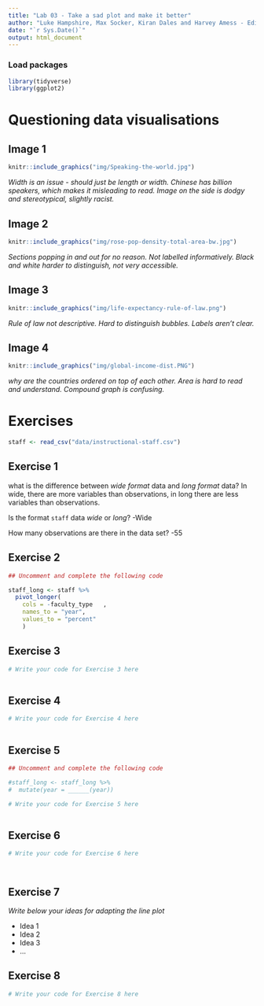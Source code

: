 ```yaml
---
title: "Lab 03 - Take a sad plot and make it better"
author: "Luke Hampshire, Max Socker, Kiran Dales and Harvey Amess - Edinburgh's best coders"
date: "`r Sys.Date()`"
output: html_document
---
```


### Load packages

```r
library(tidyverse)
library(ggplot2)
```


# Questioning data visualisations

## Image 1

```r
knitr::include_graphics("img/Speaking-the-world.jpg")
```

_Width is an issue - should just be length or width. Chinese has billion speakers, which makes it misleading to read. Image on the side is dodgy and stereotypical, slightly racist._





## Image 2

```r
knitr::include_graphics("img/rose-pop-density-total-area-bw.jpg")
```

_Sections popping in and out for no reason. Not labelled informatively. Black and white harder to distinguish, not very accessible._




## Image 3

```r
knitr::include_graphics("img/life-expectancy-rule-of-law.png")
```

_Rule of law not descriptive. Hard to distinguish bubbles. Labels aren't clear._




## Image 4

```r
knitr::include_graphics("img/global-income-dist.PNG")
```

_why are the countries ordered on top of each other. Area is hard to read and understand. Compound graph is confusing._





# Exercises

```r
staff <- read_csv("data/instructional-staff.csv")
```


## Exercise 1

what is the difference between *wide format* data and *long format* data?
In wide, there are more variables than observations, in long there are less variables than observations. 

Is the format `staff` data *wide* or *long*?
-Wide

How many observations are there in the data set?
-55



## Exercise 2

```r
## Uncomment and complete the following code

staff_long <- staff %>%
  pivot_longer(
    cols = -faculty_type   , 
    names_to = "year",
    values_to = "percent"
    )

```


## Exercise 3

```r
# Write your code for Exercise 3 here



```

## Exercise 4

```r
# Write your code for Exercise 4 here



```

## Exercise 5

```r
## Uncomment and complete the following code

#staff_long <- staff_long %>%
#  mutate(year = ______(year))
```


```r
# Write your code for Exercise 5 here



```

## Exercise 6

```r
# Write your code for Exercise 6 here




```

## Exercise 7

_Write below your ideas for adapting the line plot_

* Idea 1
* Idea 2
* Idea 3
* ...


## Exercise 8

```r
# Write your code for Exercise 8 here



```

